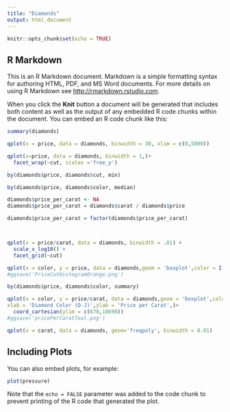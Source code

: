 ```yaml
---
title: "Diamonds"
output: html_document
---
```


```r
knitr::opts_chunk$set(echo = TRUE)
```

## R Markdown

This is an R Markdown document. Markdown is a simple formatting syntax for authoring HTML, PDF, and MS Word documents. For more details on using R Markdown see <http://rmarkdown.rstudio.com>.

When you click the **Knit** button a document will be generated that includes both content as well as the output of any embedded R code chunks within the document. You can embed an R code chunk like this:

```r
summary(diamonds)
```
```r
qplot(x = price, data = diamonds, binwidth = 30, xlim = c(0,5000))

```
```r
qplot(x=price, data = diamonds, binwidth = 1,)+
  facet_wrap(~cut, scales ='free_y')
```
```r
by(diamonds$price, diamonds$cut, min)

by(diamonds$price, diamonds$color, median)


```
```r
diamonds$price_per_carat <- NA
diamonds$price_per_carat = diamonds$carat / diamonds$price

diamonds$price_per_carat = factor(diamonds$price_per_carat)



qplot(x = price/carat, data = diamonds, binwidth = .01) +
  scale_x_log10() +
  facet_grid(~cut)
```
```r
qplot(x = color, y = price, data = diamonds,geom = 'boxplot',color = I('black'), fill = I('#f79420'))+coord_cartesian(ylim = c(670,10000))
#ggsave('PriceCutHistogramOrange.png')
```
```r
by(diamonds$price, diamonds$color, summary)
```
```r
qplot(x = color, y = price/carat, data = diamonds,geom = 'boxplot',color = I('black'), fill = I('#008080'),
xlab = 'Diamond Color (D-J)',ylab = 'Price per Carat',)+
  coord_cartesian(ylim = c(670,18690))
#ggsave('pricePerCaratTeal.png')
```
```r
qplot(x = carat, data = diamonds, geom='freqpoly', binwidth = 0.01)
```

## Including Plots

You can also embed plots, for example:

```r
plot(pressure)
```

Note that the `echo = FALSE` parameter was added to the code chunk to prevent printing of the R code that generated the plot.
